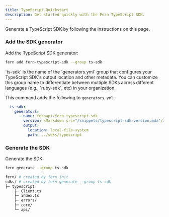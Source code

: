 ```yaml
---
title: TypeScript Quickstart
description: Get started quickly with the Fern TypeScript SDK.
---
```


Generate a TypeScript SDK by following the instructions on this page. 

<Markdown src="/products/sdks/snippets/setup-fern-folder-callout.mdx"/>

<Steps>

 <Markdown src="/products/sdks/snippets/pass-fern-check.mdx"/>

### Add the SDK generator

Add the TypeScript SDK generator:

```bash
fern add fern-typescript-sdk --group ts-sdk
```

<Note>
  `ts-sdk` is the name of the `generators.yml` group that configures your TypeScript
  SDK's output location and other metadata. You can customize this group name to
  differentiate between multiple SDKs across different languages (e.g.,
  `ruby-sdk`, etc) in your organization.
</Note>

This command adds the following to `generators.yml`:

```yaml
  ts-sdk:
    generators:
      - name: fernapi/fern-typescript-sdk
        version: <Markdown src="/snippets/typescript-sdk-version.mdx"/>
        output:
          location: local-file-system
          path: ../sdks/typescript
```
### Generate the SDK

  Generate the SDK:

  ```bash
  fern generate --group ts-sdk
  ```

  <Markdown src="/products/sdks/snippets/generate-sdk.mdx"/>

```bash
fern/ # created by fern init
sdks/ # created by fern generate --group ts-sdk
├─ typescript
    ├─ Client.ts
    ├─ index.ts
    ├─ errors/
    ├─ core/
    └─ api/
```
  
</Steps>
